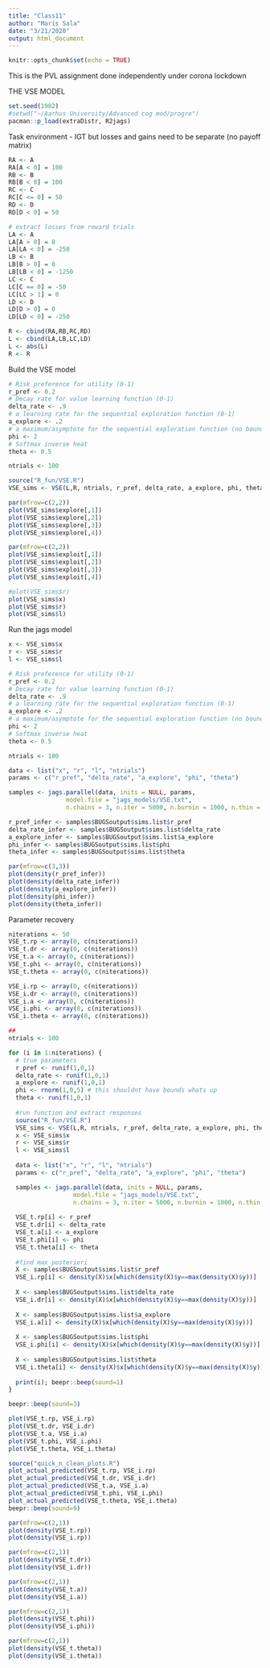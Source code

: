 ```yaml
---
title: "Class11"
author: "Maris Sala"
date: "3/21/2020"
output: html_document
---
```


```r
knitr::opts_chunk$set(echo = TRUE)
```

This is the PVL assignment done independently under corona lockdown

THE VSE MODEL

```r
set.seed(1982)
#setwd("~/Aarhus University/Advanced cog mod/progre")
pacman::p_load(extraDistr, R2jags)
```

Task environment - IGT but losses and gains need to be separate (no payoff matrix)

```r
RA <- A
RA[A < 0] = 100
RB <- B
RB[B < 0] = 100
RC <- C
RC[C <= 0] = 50
RD <- D
RD[D < 0] = 50

# extract losses from reward trials
LA <- A
LA[A > 0] = 0
LA[LA < 0] = -250
LB <- B
LB[B > 0] = 0
LB[LB < 0] = -1250
LC <- C
LC[C == 0] = -50
LC[LC > 1] = 0
LD <- D
LD[D > 0] = 0
LD[LD < 0] = -250

R <- cbind(RA,RB,RC,RD)
L <- cbind(LA,LB,LC,LD)
L <- abs(L)
R <- R

```

Build the VSE model
```r
# Risk preference for utility (0-1)
r_pref <- 0.2
# Decay rate for value learning function (0-1)
delta_rate <- .9
# a learning rate for the sequential exploration function (0-1)
a_explore <- .2
# a maximum/asymptote for the sequential exploration function (no bound)
phi <- 2
# Softmax inverse heat
theta <- 0.5

ntrials <- 100

source("R_fun/VSE.R")
VSE_sims <- VSE(L,R, ntrials, r_pref, delta_rate, a_explore, phi, theta)

par(mfrow=c(2,2))
plot(VSE_sims$explore[,1])
plot(VSE_sims$explore[,2])
plot(VSE_sims$explore[,3])
plot(VSE_sims$explore[,4])

par(mfrow=c(2,2))
plot(VSE_sims$exploit[,1])
plot(VSE_sims$exploit[,2])
plot(VSE_sims$exploit[,3])
plot(VSE_sims$exploit[,4])

#plot(VSE_sims$r)
plot(VSE_sims$x)
plot(VSE_sims$r)
plot(VSE_sims$l)
```

Run the jags model
```r
x <- VSE_sims$x
r <- VSE_sims$r
l <- VSE_sims$l

# Risk preference for utility (0-1)
r_pref <- 0.2
# Decay rate for value learning function (0-1)
delta_rate <- .9
# a learning rate for the sequential exploration function (0-1)
a_explore <- .2
# a maximum/asymptote for the sequential exploration function (no bound)
phi <- 2
# Softmax inverse heat
theta <- 0.5

ntrials <- 100

data <- list("x", "r", "l", "ntrials")
params <- c("r_pref", "delta_rate", "a_explore", "phi", "theta")

samples <- jags.parallel(data, inits = NULL, params,
                model.file = "jags_models/VSE.txt",
                n.chains = 3, n.iter = 5000, n.burnin = 1000, n.thin = 1)

r_pref_infer <- samples$BUGSoutput$sims.list$r_pref
delta_rate_infer <- samples$BUGSoutput$sims.list$delta_rate
a_explore_infer <- samples$BUGSoutput$sims.list$a_explore
phi_infer <- samples$BUGSoutput$sims.list$phi
theta_infer <- samples$BUGSoutput$sims.list$theta

par(mfrow=c(3,3))
plot(density(r_pref_infer))
plot(density(delta_rate_infer))
plot(density(a_explore_infer))
plot(density(phi_infer))
plot(density(theta_infer))

```

Parameter recovery
```r
niterations <- 50
VSE_t.rp <- array(0, c(niterations))
VSE_t.dr <- array(0, c(niterations))
VSE_t.a <- array(0, c(niterations))
VSE_t.phi <- array(0, c(niterations))
VSE_t.theta <- array(0, c(niterations))

VSE_i.rp <- array(0, c(niterations))
VSE_i.dr <- array(0, c(niterations))
VSE_i.a <- array(0, c(niterations))
VSE_i.phi <- array(0, c(niterations))
VSE_i.theta <- array(0, c(niterations))

##
ntrials <- 100

for (i in 1:niterations) {
  # true parameters
  r_pref <- runif(1,0,1)
  delta_rate <- runif(1,0,1)
  a_explore <- runif(1,0,1)
  phi <- rnorm(1,0,5) # this shouldnt have bounds whats up
  theta <- runif(1,0,1)
  
  #run function and extract responses
  source("R_fun/VSE.R")
  VSE_sims <- VSE(L,R, ntrials, r_pref, delta_rate, a_explore, phi, theta)
  x <- VSE_sims$x
  r <- VSE_sims$r
  l <- VSE_sims$l
  
  data <- list("x", "r", "l", "ntrials")
  params <- c("r_pref", "delta_rate", "a_explore", "phi", "theta")

  samples <- jags.parallel(data, inits = NULL, params,
                  model.file = "jags_models/VSE.txt",
                  n.chains = 3, n.iter = 5000, n.burnin = 1000, n.thin = 1)
  
  VSE_t.rp[i] <- r_pref
  VSE_t.dr[i] <- delta_rate
  VSE_t.a[i] <- a_explore
  VSE_t.phi[i] <- phi
  VSE_t.theta[i] <- theta
  
  #find max posteriori
  X <- samples$BUGSoutput$sims.list$r_pref
  VSE_i.rp[i] <- density(X)$x[which(density(X)$y==max(density(X)$y))]
  
  X <- samples$BUGSoutput$sims.list$delta_rate
  VSE_i.dr[i] <- density(X)$x[which(density(X)$y==max(density(X)$y))]
  
  X <- samples$BUGSoutput$sims.list$a_explore
  VSE_i.a[i] <- density(X)$x[which(density(X)$y==max(density(X)$y))]
  
  X <- samples$BUGSoutput$sims.list$phi
  VSE_i.phi[i] <- density(X)$x[which(density(X)$y==max(density(X)$y))]
  
  X <- samples$BUGSoutput$sims.list$theta
  VSE_i.theta[i] <- density(X)$x[which(density(X)$y==max(density(X)$y))]
  
  print(i); beepr::beep(sound=1)
}

beepr::beep(sound=3)

plot(VSE_t.rp, VSE_i.rp)
plot(VSE_t.dr, VSE_i.dr)
plot(VSE_t.a, VSE_i.a)
plot(VSE_t.phi, VSE_i.phi)
plot(VSE_t.theta, VSE_i.theta)

source("quick_n_clean_plots.R")
plot_actual_predicted(VSE_t.rp, VSE_i.rp)
plot_actual_predicted(VSE_t.dr, VSE_i.dr)
plot_actual_predicted(VSE_t.a, VSE_i.a)
plot_actual_predicted(VSE_t.phi, VSE_i.phi)
plot_actual_predicted(VSE_t.theta, VSE_i.theta)
beepr::beep(sound=9)

par(mfrow=c(2,1))
plot(density(VSE_t.rp))
plot(density(VSE_i.rp))

par(mfrow=c(2,1))
plot(density(VSE_t.dr))
plot(density(VSE_i.dr))

par(mfrow=c(2,1))
plot(density(VSE_t.a))
plot(density(VSE_i.a))

par(mfrow=c(2,1))
plot(density(VSE_t.phi))
plot(density(VSE_i.phi))

par(mfrow=c(2,1))
plot(density(VSE_t.theta))
plot(density(VSE_i.theta))

```

